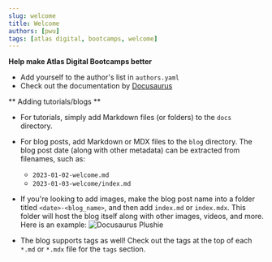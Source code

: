 ```yaml
---
slug: welcome
title: Welcome
authors: [pwu]
tags: [atlas digital, bootcamps, welcome]
---
```


**Help make Atlas Digital Bootcamps better**

-   Add yourself to the author's list in `authors.yaml`
-   Check out the documentation by [Docusaurus](https://docusaurus.io/docs)

** Adding tutorials/blogs **

-   For tutorials, simply add Markdown files (or folders) to the `docs` directory.
-   For blog posts, add Markdown or MDX files to the `blog` directory. The blog post date (along with other metadata) can be extracted from filenames, such as:
    -   `2023-01-02-welcome.md`
    -   `2023-01-03-welcome/index.md`
-   If you're looking to add images, make the blog post name into a folder titled `<date>-<blog_name>`, and then add `index.md` or `index.mdx`. This folder will host the blog itself along with other images, videos, and more. Here is an example:
    ![Docusaurus Plushie](./docusaurus-plushie-banner.jpeg)

-   The blog supports tags as well! Check out the tags at the top of each `*.md` or `*.mdx` file for the `tags` section.
